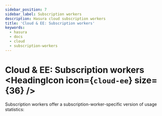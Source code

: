 ```yaml
---
sidebar_position: 7
sidebar_label: Subscription workers
description: Hasura cloud subscription workers
title: 'Cloud & EE: Subscription workers'
keywords:
  - hasura
  - docs
  - cloud
  - subscription-workers
---
```



# Cloud & EE: Subscription workers <HeadingIcon icon={`cloud-ee`} size={36} />

Subscription workers offer a subscription-worker-specific version of usage statistics:

<Thumbnail
  src='/img/graphql/cloud/metrics/pro-tab-subscription-workers.png'
  alt='Hasura Cloud Console subscription workers tab'
/>
